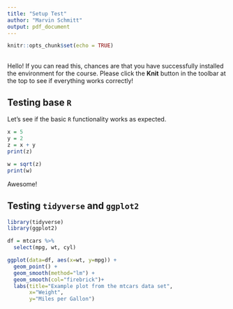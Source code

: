 ```yaml
---
title: "Setup Test"
author: "Marvin Schmitt"
output: pdf_document
---
```


```r
knitr::opts_chunk$set(echo = TRUE)
```

## 

Hello! If you can read this, chances are that you have successfully installed the environment for the course. Please click the **Knit** button in the toolbar at the top to see if everything works correctly! 

## Testing base `R`

Let's see if the basic `R` functionality works as expected.

```r
x = 5
y = 2
z = x + y
print(z)

w = sqrt(z)
print(w)
```

Awesome!

## Testing `tidyverse` and `ggplot2`
```r
library(tidyverse)
library(ggplot2)
```

```r
df = mtcars %>% 
  select(mpg, wt, cyl)

ggplot(data=df, aes(x=wt, y=mpg)) +
  geom_point() +
  geom_smooth(method="lm") +
  geom_smooth(col="firebrick")+
  labs(title="Example plot from the mtcars data set", 
       x="Weight",
       y="Miles per Gallon")

```